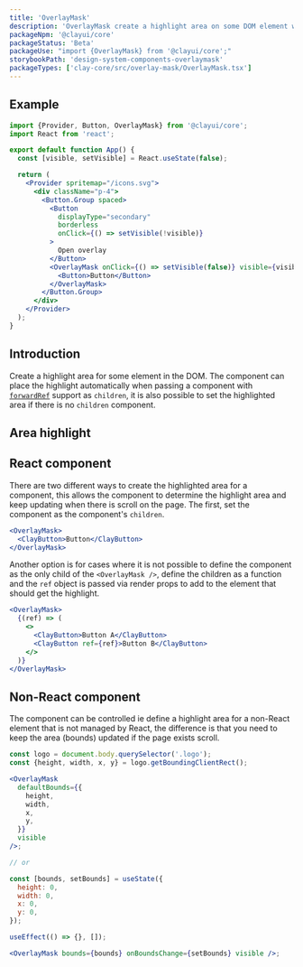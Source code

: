 ```yaml
---
title: 'OverlayMask'
description: 'OverlayMask create a highlight area on some DOM element with overlay.'
packageNpm: '@clayui/core'
packageStatus: 'Beta'
packageUse: "import {OverlayMask} from '@clayui/core';"
storybookPath: 'design-system-components-overlaymask'
packageTypes: ['clay-core/src/overlay-mask/OverlayMask.tsx']
---
```


## Example

```jsx preview
import {Provider, Button, OverlayMask} from '@clayui/core';
import React from 'react';

export default function App() {
  const [visible, setVisible] = React.useState(false);

  return (
    <Provider spritemap="/icons.svg">
      <div className="p-4">
        <Button.Group spaced>
          <Button
            displayType="secondary"
            borderless
            onClick={() => setVisible(!visible)}
          >
            Open overlay
          </Button>
          <OverlayMask onClick={() => setVisible(false)} visible={visible}>
            <Button>Button</Button>
          </OverlayMask>
        </Button.Group>
      </div>
    </Provider>
  );
}
```

## Introduction

Create a highlight area for some element in the DOM. The component can place the highlight automatically when passing a component with [`forwardRef`](https://reactjs.org/docs/react-api.html#reactforwardref) support as `children`, it is also possible to set the highlighted area if there is no `children` component.

## Area highlight

## React component

There are two different ways to create the highlighted area for a component, this allows the component to determine the highlight area and keep updating when there is scroll on the page. The first, set the component as the component's `children`.

```jsx
<OverlayMask>
  <ClayButton>Button</ClayButton>
</OverlayMask>
```

Another option is for cases where it is not possible to define the component as the only child of the `<OverlayMask />`, define the children as a function and the `ref` object is passed via render props to add to the element that should get the highlight.

```jsx
<OverlayMask>
  {(ref) => (
    <>
      <ClayButton>Button A</ClayButton>
      <ClayButton ref={ref}>Button B</ClayButton>
    </>
  )}
</OverlayMask>
```

## Non-React component

The component can be controlled ie define a highlight area for a non-React element that is not managed by React, the difference is that you need to keep the area (bounds) updated if the page exists scroll.

```jsx
const logo = document.body.querySelector('.logo');
const {height, width, x, y} = logo.getBoundingClientRect();

<OverlayMask
  defaultBounds={{
    height,
    width,
    x,
    y,
  }}
  visible
/>;

// or

const [bounds, setBounds] = useState({
  height: 0,
  width: 0,
  x: 0,
  y: 0,
});

useEffect(() => {}, []);

<OverlayMask bounds={bounds} onBoundsChange={setBounds} visible />;
```
